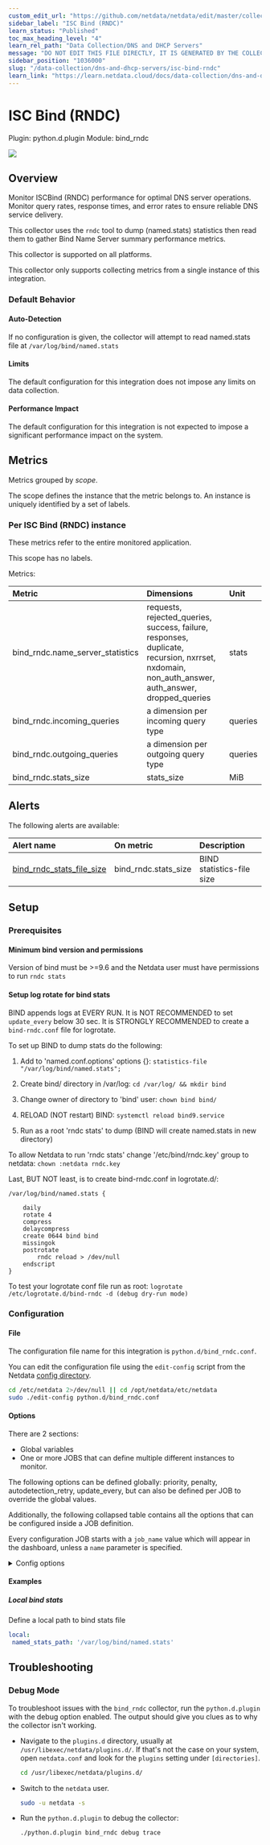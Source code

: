 ```yaml
---
custom_edit_url: "https://github.com/netdata/netdata/edit/master/collectors/python.d.plugin/bind_rndc/metadata.yaml"
sidebar_label: "ISC Bind (RNDC)"
learn_status: "Published"
toc_max_heading_level: "4"
learn_rel_path: "Data Collection/DNS and DHCP Servers"
message: "DO NOT EDIT THIS FILE DIRECTLY, IT IS GENERATED BY THE COLLECTOR'S metadata.yaml FILE"
sidebar_position: "1036000"
slug: "/data-collection/dns-and-dhcp-servers/isc-bind-rndc"
learn_link: "https://learn.netdata.cloud/docs/data-collection/dns-and-dhcp-servers/isc-bind-rndc"
---
```



# ISC Bind (RNDC)

Plugin: python.d.plugin
Module: bind_rndc

<img src="https://img.shields.io/badge/maintained%20by-Netdata-%2300ab44" />

## Overview

Monitor ISCBind (RNDC) performance for optimal DNS server operations. Monitor query rates, response times, and error rates to ensure reliable DNS service delivery.

This collector uses the `rndc` tool to dump (named.stats) statistics then read them to gather Bind Name Server summary performance metrics.

This collector is supported on all platforms.

This collector only supports collecting metrics from a single instance of this integration.


### Default Behavior

#### Auto-Detection

If no configuration is given, the collector will attempt to read named.stats file at `/var/log/bind/named.stats`

#### Limits

The default configuration for this integration does not impose any limits on data collection.

#### Performance Impact

The default configuration for this integration is not expected to impose a significant performance impact on the system.


## Metrics

Metrics grouped by *scope*.

The scope defines the instance that the metric belongs to. An instance is uniquely identified by a set of labels.



### Per ISC Bind (RNDC) instance

These metrics refer to the entire monitored application.

This scope has no labels.

Metrics:

| Metric | Dimensions | Unit |
|:------|:----------|:----|
| bind_rndc.name_server_statistics | requests, rejected_queries, success, failure, responses, duplicate, recursion, nxrrset, nxdomain, non_auth_answer, auth_answer, dropped_queries | stats |
| bind_rndc.incoming_queries | a dimension per incoming query type | queries |
| bind_rndc.outgoing_queries | a dimension per outgoing query type | queries |
| bind_rndc.stats_size | stats_size | MiB |



## Alerts


The following alerts are available:

| Alert name  | On metric | Description |
|:------------|:----------|:------------|
| [ bind_rndc_stats_file_size ](https://github.com/netdata/netdata/blob/master/health/health.d/bind_rndc.conf) | bind_rndc.stats_size | BIND statistics-file size |


## Setup

### Prerequisites

#### Minimum bind version and permissions

Version of bind must be >=9.6 and the Netdata user must have permissions to run `rndc stats`

#### Setup log rotate for bind stats

BIND appends logs at EVERY RUN. It is NOT RECOMMENDED to set `update_every` below 30 sec.
It is STRONGLY RECOMMENDED to create a `bind-rndc.conf` file for logrotate.

To set up BIND to dump stats do the following:

1. Add to 'named.conf.options' options {}:
`statistics-file "/var/log/bind/named.stats";`

2. Create bind/ directory in /var/log:
`cd /var/log/ && mkdir bind`

3. Change owner of directory to 'bind' user:
`chown bind bind/`

4. RELOAD (NOT restart) BIND:
`systemctl reload bind9.service`

5. Run as a root 'rndc stats' to dump (BIND will create named.stats in new directory)

To allow Netdata to run 'rndc stats' change '/etc/bind/rndc.key' group to netdata:
`chown :netdata rndc.key`

Last, BUT NOT least, is to create bind-rndc.conf in logrotate.d/:
```
/var/log/bind/named.stats {

    daily
    rotate 4
    compress
    delaycompress
    create 0644 bind bind
    missingok
    postrotate
        rndc reload > /dev/null
    endscript
}
```
To test your logrotate conf file run as root:
`logrotate /etc/logrotate.d/bind-rndc -d (debug dry-run mode)`



### Configuration

#### File

The configuration file name for this integration is `python.d/bind_rndc.conf`.


You can edit the configuration file using the `edit-config` script from the
Netdata [config directory](/docs/configuring/configuration#the-netdata-config-directory).

```bash
cd /etc/netdata 2>/dev/null || cd /opt/netdata/etc/netdata
sudo ./edit-config python.d/bind_rndc.conf
```
#### Options

There are 2 sections:

* Global variables
* One or more JOBS that can define multiple different instances to monitor.

The following options can be defined globally: priority, penalty, autodetection_retry, update_every, but can also be defined per JOB to override the global values.

Additionally, the following collapsed table contains all the options that can be configured inside a JOB definition.

Every configuration JOB starts with a `job_name` value which will appear in the dashboard, unless a `name` parameter is specified.


<details><summary>Config options</summary>

| Name | Description | Default | Required |
|:----|:-----------|:-------|:--------:|
| update_every | Sets the default data collection frequency. | 5 | False |
| priority | Controls the order of charts at the netdata dashboard. | 60000 | False |
| autodetection_retry | Sets the job re-check interval in seconds. | 0 | False |
| penalty | Indicates whether to apply penalty to update_every in case of failures. | yes | False |
| name | Job name. This value will overwrite the `job_name` value. JOBS with the same name are mutually exclusive. Only one of them will be allowed running at any time. This allows autodetection to try several alternatives and pick the one that works. |  | False |
| named_stats_path | Path to the named stats, after being dumped by `nrdc` | /var/log/bind/named.stats | False |

</details>

#### Examples

##### Local bind stats

Define a local path to bind stats file

```yaml
local:
 named_stats_path: '/var/log/bind/named.stats'

```


## Troubleshooting

### Debug Mode

To troubleshoot issues with the `bind_rndc` collector, run the `python.d.plugin` with the debug option enabled. The output
should give you clues as to why the collector isn't working.

- Navigate to the `plugins.d` directory, usually at `/usr/libexec/netdata/plugins.d/`. If that's not the case on
  your system, open `netdata.conf` and look for the `plugins` setting under `[directories]`.

  ```bash
  cd /usr/libexec/netdata/plugins.d/
  ```

- Switch to the `netdata` user.

  ```bash
  sudo -u netdata -s
  ```

- Run the `python.d.plugin` to debug the collector:

  ```bash
  ./python.d.plugin bind_rndc debug trace
  ```


